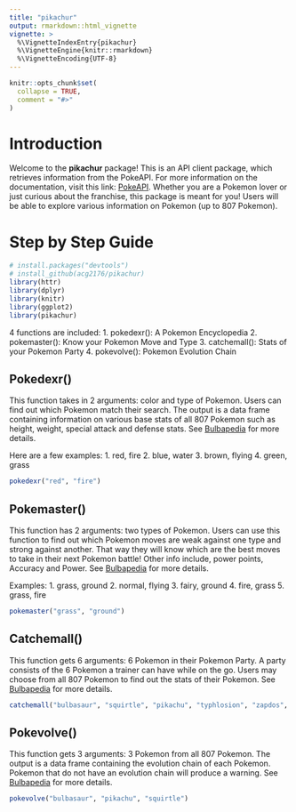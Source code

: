 ```yaml
---
title: "pikachur"
output: rmarkdown::html_vignette
vignette: >
  %\VignetteIndexEntry{pikachur}
  %\VignetteEngine{knitr::rmarkdown}
  %\VignetteEncoding{UTF-8}
---
```


```r
knitr::opts_chunk$set(
  collapse = TRUE,
  comment = "#>"
)
```

# Introduction

Welcome to the **pikachur** package! This is an API client package, which retrieves information from the PokeAPI. For more information on the documentation, visit this link: [PokeAPI](https://pokeapi.co/). Whether you are a Pokemon lover or just curious about the franchise, this package is meant for you! Users will be able to explore various information on Pokemon (up to 807 Pokemon).

# Step by Step Guide
```r
# install.packages("devtools")
# install_github(acg2176/pikachur)
library(httr)
library(dplyr)
library(knitr)
library(ggplot2)
library(pikachur)
```

4 functions are included:
1. pokedexr(): A Pokemon Encyclopedia
2. pokemaster(): Know your Pokemon Move and Type
3. catchemall(): Stats of your Pokemon Party
4. pokevolve(): Pokemon Evolution Chain

## Pokedexr()

This function takes in 2 arguments: color and type of Pokemon. Users can find out which Pokemon match their search. The output is a data frame containing information on various base stats of all 807 Pokemon such as height, weight, special attack and defense stats. See [Bulbapedia](https://bulbapedia.bulbagarden.net/wiki/Main_Page) for more details.

Here are a few examples:
1. red, fire
2. blue, water
3. brown, flying
4. green, grass

```r
pokedexr("red", "fire")
```


## Pokemaster()

This function has 2 arguments: two types of Pokemon. Users can use this function to find out which Pokemon moves are weak against one type and strong against another. That way they will know which are the best moves to take in their next Pokemon battle! Other info include, power points, Accuracy and Power. See [Bulbapedia](https://bulbapedia.bulbagarden.net/wiki/Main_Page) for more details.

Examples:
1. grass, ground
2. normal, flying
3. fairy, ground
4. fire, grass
5. grass, fire


```r
pokemaster("grass", "ground")
```



## Catchemall()

This function gets 6 arguments: 6 Pokemon in their Pokemon Party. A party consists of the 6 Pokemon a trainer can have while on the go. Users may choose from all 807 Pokemon to find out the stats of their Pokemon. See [Bulbapedia](https://bulbapedia.bulbagarden.net/wiki/Main_Page) for more details.


```r
catchemall("bulbasaur", "squirtle", "pikachu", "typhlosion", "zapdos", "vaporeon")
```



## Pokevolve()


This function gets 3 arguments: 3 Pokemon from all 807 Pokemon. The output is a data frame containing the evolution chain of each Pokemon. Pokemon that do not have an evolution chain will produce a warning. See [Bulbapedia](https://bulbapedia.bulbagarden.net/wiki/Main_Page) for more details.


```r
pokevolve("bulbasaur", "pikachu", "squirtle")
```

